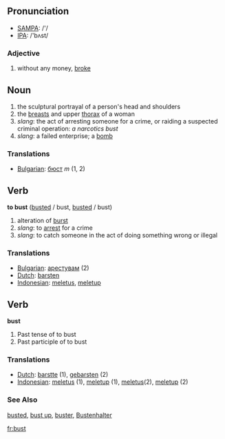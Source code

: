 == Pronunciation ==
*[[w:SAMPA|SAMPA]]: /'/
*[[w:IPA|IPA]]: /'bʌst/
===Adjective===
# {{slang}} without any money, [[broke]]
== Noun ==
# the sculptural portrayal of a person's head and shoulders
# the [[breast]]s and upper [[thorax]] of a woman
# ''slang'': the act of arresting someone for a crime, or raiding a suspected criminal operation: ''a narcotics bust''
# ''slang'': a failed enterprise; a [[bomb]]

=== Translations ===

*[[Bulgarian]]: [[бюст]] ''m'' (1, 2)

== Verb ==

'''to bust''' ([[busted]] / bust, [[busted]] / bust)

# alteration of [[burst]]
# ''slang'': to [[arrest]] for a crime
# ''slang'': to catch someone in the act of doing something wrong or illegal

=== Translations ===
*[[Bulgarian]]: [[арестувам]] (2)
*[[Dutch]]: [[barsten]]
*[[Indonesian]]: [[letus|meletus]], [[letup|meletup]]

== Verb ==

'''bust'''

# Past tense of to bust
# Past participle of to bust

=== Translations ===
*[[Dutch]]: [[barstte]] (1), [[gebarsten]] (2)
*[[Indonesian]]: [[letus|meletus]] (1), [[letup|meletup]] (1), [[letus|meletus]](2), [[letup|meletup]] (2)
===See Also===
[[busted]], [[bust up]], [[buster]], [[Bustenhalter]]

[[fr:bust]]